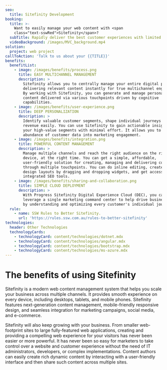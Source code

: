 ```yaml
---
seo:
  title: Sitefinity Development
booking:
  title: >-
    Want to easily manage your web content with <span
    class="text-sswRed">Sitefinity</span>?
  subTitle: Rapidly deliver the best customer experiences with limited resources
  videoBackground: /images/MVC_background.mp4
solution:
  project: web project
callToAction: 'Talk to us about your {{TITLE}}'
benefits:
  benefitList:
    - image: /images/benefits/process.png
      title: EASY MULTICHANNEL MANAGEMENT
      description: >
        Sitefinity allows you to centrally manage your entire digital presence
        delivering relevant content instantly for true multichannel engagement.
        By working with Sitefinity, you can generate and manage personalized
        content delivered via various touchpoints driven by cognitive
        capabilities.
    - image: /images/benefits/user-experience.png
      title: DEEP PERSONALIZATION
      description: >
        Identify valuable customer segments, shape individual journeys and drive
        revenue easily. You can use Sitefinity to gain actionable insight into
        your high-value segments with minimal effort. It allows you to turn the
        abundance of customer data into marketing engagement.
    - image: /images/benefits/integration.png
      title: POWERFUL CONTENT MANAGEMENT
      description: >
        Manage multiple channels and reach the right audience on the right
        device, at the right time. You can get a simple, affordable,
        user-friendly solution for creating, managing and delivering content
        through multiple touchpoints. You can do inline editing, create new
        design layouts by dragging and dropping widgets, and get access
        integrated SEO tools.
    - image: /images/benefits/sharing-and-collaboration.png
      title: SIMPLE CLOUD DEPLOYMENT
      description: >
        With Progress Sitefinity Digital Experience Cloud (DEC), you can
        leverage a single marketing command center to help drive business growth
        by understanding and optimizing every customer's individual journey.
  rule:
    - name: SSW Rules to Better Sitefinity.
      url: 'https://rules.ssw.com.au/rules-to-better-sitefinity'
technologies:
  header: Other Technologies
  technologyCards:
    - technologyCard: content/technologies/dotnet.mdx
    - technologyCard: content/technologies/angular.mdx
    - technologyCard: content/technologies/bootstrap.mdx
    - technologyCard: content/technologies/ms-azure.mdx
---
```


# The benefits of using Sitefinity

<VideoEmbed url="https://youtu.be/_bhw6tal9FI" />

Sitefinity is a modern web content management system that helps you scale your business across multiple channels. It provides smooth experience on every device, including desktops, tablets, and mobile phones. Sitefinity features next-generation content management, mobile-friendly responsive design, and seamless integration for marketing campaigns, social media, and e-commerce.

Sitefinity will also keep growing with your business. From smaller web-footprint sites to large fully-featured web applications, creating and providing a compelling web experience for your visitors has never been easier or more powerful. It has never been so easy for marketers to take control over a website and customer experience without the need of IT administrators, developers, or complex implementations. Content authors can easily create rich dynamic content by interacting with a user-friendly interface and then share such content across multiple sites.

